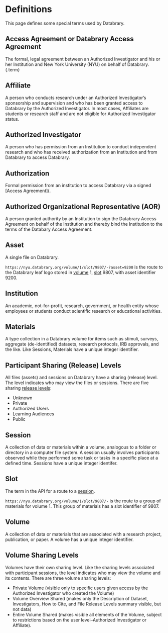 # Definitions {.unnumbered}

This page defines some special terms used by Databrary.

## Access Agreement or Databrary Access Agreement

The formal, legal agreement between an Authorized Investigator and his or her Institution and New York University (NYU) on behalf of Databrary.{.term}

## Affiliate

A person who conducts research under an Authorized Investigator's sponsorship and supervision and who has been granted access to Databrary by the Authorized Investigator. In most cases, Affiliates are students or research staff and are not eligible for Authorized Investigator status.

## Authorized Investigator

A person who has permission from an Institution to conduct independent research and who has received authorization from an Institution and from Databrary to access Databrary.

## Authorization

Formal permission from an institution to access Databrary via a signed [Access Agreement](.

## Authorized Organizational Representative (AOR)

A person granted authority by an Institution to sign the Databrary Access Agreement on behalf of the Institution and thereby bind the Institution to the terms of the Databary Access Agreement.

## Asset

A single file on Databrary.

`https://nyu.databrary.org/volume/1/slot/9807/-?asset=9200` is the route to the Databrary leaf logo stored in [volume](definitions.qmd#volume) 1, [slot](definitions.qmd#slot) 9807, with asset identifier 9200.

## Institution

An academic, not-for-profit, research, government, or health entity whose employees or students conduct scientific research or educational activities.

## Materials

A type collection in a Databrary volume for items such as stimuli, surveys, aggregate (de-identified) datasets, research protocols, IRB approvals, and the like.
Like Sessions, Materials have a unique integer identifier.

## Participant Sharing (Release) Levels

All files (assets) and sessions on Databrary have a sharing (release) level.
The level indicates who may view the files or sessions.
There are five sharing [release levels](https://databrary.org/support/irb/release-levels.html):

- Unknown
- Private
- Authorized Users
- Learning Audiences
- Public

## Session

A collection of data or materials within a volume, analogous to a folder or directory in a computer file system.
A session usually involves participants observed while they performed some task or tasks in a specific place at a defined time.
Sessions have a unique integer identifer.

## Slot

The term in the API for a route to a [session](definitions.qmd#session).

`https://nyu.databrary.org/volume/1/slot/9807/-` is the route to a group of materials for volume 1.
This group of materials has a slot identifier of 9807.

## Volume

A collection of data or materials that are associated with a research project, publication, or paper.
A volume has a unique integer identifier.

## Volume Sharing Levels

Volumes have their own sharing level.
Like the sharing levels associated with participant sessions, the level indicates who may view the volume and its contents.
There are three volume sharing levels:

- Private Volume (visible only to specific users given access by the Authorized Investigator who created the Volume)
- Volume Overview Shared (makes only the Description of Dataset, Investigators, How to Cite, and File Release Levels summary visible, but not data)
- Entire Volume Shared (makes visible all elements of the Volume, subject to restrictions based on the user level--Authorized Investigator or Affiliate).
